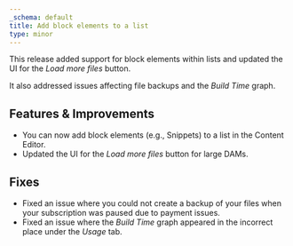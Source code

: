 ```yaml
---
_schema: default
title: Add block elements to a list
type: minor
---
```

This release added support for block elements within lists and updated the UI for the *Load more files* button.

It also addressed issues affecting file backups and the *Build Time* graph.

## Features & Improvements

* You can now add block elements (e.g., Snippets) to a list in the Content Editor.
* Updated the UI for the *Load more files* button for large DAMs.

## Fixes

* Fixed an issue where you could not create a backup of your files when your subscription was paused due to payment issues.
* Fixed an issue where the *Build Time* graph appeared in the incorrect place under the *Usage* tab.